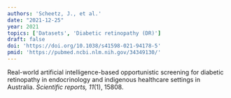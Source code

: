 ```yaml
---
authors: 'Scheetz, J., et al.'
date: "2021-12-25"
year: 2021
topics: ['Datasets', 'Diabetic retinopathy (DR)']
draft: false
doi: 'https://doi.org/10.1038/s41598-021-94178-5'
pmid: 'https://pubmed.ncbi.nlm.nih.gov/34349130/'
---
```


Real-world artificial intelligence-based opportunistic screening for diabetic retinopathy in endocrinology and indigenous healthcare settings in Australia.
*Scientific reports, 11*(1), 15808.
